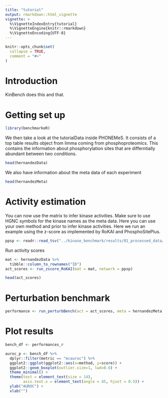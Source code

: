 ```yaml
---
title: "tutorial"
output: rmarkdown::html_vignette
vignette: >
  %\VignetteIndexEntry{tutorial}
  %\VignetteEngine{knitr::rmarkdown}
  %\VignetteEncoding{UTF-8}
---
```


```r
knitr::opts_chunk$set(
  collapse = TRUE,
  comment = "#>"
)
```

# Introduction
KinBench does this and that.

# Getting set up
```r
library(benchmarkeR)
```

We then take a look at the tutorialData inside PHONEMeS. It consists of a top 
table results object from limma coming from phosphoproteomics. This contains the 
information about phosphorylation sites that are differntially abundant between 
two conditions. 

```r
head(hernandezData)
```
We also have information about the meta data of each experiment

```r
head(hernandezMeta)
```
# Activity estimation
You can now use the matrix to infer kinase activities. Make sure to use HGNC symbols for the kinase names as the meta data.
Here you can use your own method and prior to infer kinase activities. Here we run an example using the z-score as implemented by RoKAI
and PhosphoSitePlus.

```r
ppsp <- readr::read_tsv("../kinase_benchmark/results/01_processed_data/hernandez/mapped_priors/phosphositeplus.tsv")
```
Run activity scores
```r
mat <- hernandezData %>%
  tibble::column_to_rownames("ID")
act_scores <- run_zscore_RoKAI(mat = mat, network = ppsp)

head(act_scores)
```
# Perturbation benchmark
```r
performance <- run_perturbBench(act = act_scores, meta = hernandezMeta)
```

# Plot results
```r
bench_df <- performances_r

auroc_p <- bench_df %>%
  dplyr::filter(metric == "mcauroc") %>%
  ggplot2::ggplot(ggplot2::aes(x=method, y=score)) +
  ggplot2::geom_boxplot(outlier.size=1, lwd=0.6) +
  theme_minimal() +
  theme(text = element_text(size = 14),
        axis.text.x = element_text(angle = 45, hjust = 0.5)) +
  ylab("AUROC") +
  xlab("")
```
